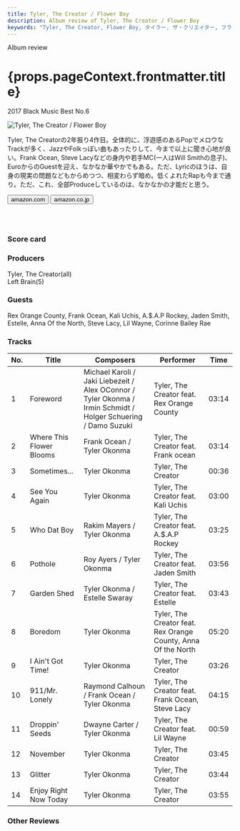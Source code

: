 ```yaml
---
title: Tyler, The Creator / Flower Boy
description: Album review of Tyler, The Creator / Flower Boy
keywords: "Tyler, The Creator, Flower Boy, タイラー, ザ・クリエイター, フラワー・ボーイ"
---
```






<p className="largeP">Album review</p>
<h1 className="h1--no--margin">{props.pageContext.frontmatter.title}</h1>
<p className="largeP">
  <Link to="/best50/2017/">2017 Black Music Best No.6</Link>
</p>

<Row  className="image-card-group">
	<Column colMd={"3"} colLg={"4"} noGutterMdLeft="">
       <ImageCard>

![Tyler, The Creator / Flower Boy](../../images/cd/tyler3L.jpg)

</ImageCard>
	</Column>
	<Column colMd={"4"} colLg={"8"} noGutterMdLeft="">
	<p>
	Tyler, The Creatorの2年振り4作目。全体的に、浮遊感のあるPopでメロウなTrackが多く、JazzやFolkっぽい曲もあったりして、今まで以上に聞き心地が良い。Frank Ocean, Steve Lacyなどの身内や若手MC(一人はWill Smithの息子)、EuroからのGuestを迎え、なかなか華やかでもある。ただ、Lyricのほうは、自身の現実の問題などもからめつつ、相変わらず暗め。低くよれたRapも今まで通り。ただ、これ、全部Produceしているのは、なかなかの才能だと思う。
	</p>
	<div>
	  <Button className="button-right-mergin"  href="https://amzn.to/30P5e7i" kind="primary" size="small" renderIcon={ArrowUpRight24}>
      amazon.com
    </Button>
    <Button className="button-right-mergin"  href="https://amzn.to/39s5rky" kind="secondary" size="small" renderIcon={ArrowUpRight24}>
      amazon.co.jp
    </Button>
	</div>
	<a href="https://geo.music.apple.com/jp/album/flower-boy/1254572564?mt=1&app=music&ls=1&at=11lcug" style="display:inline-block;overflow:hidden;background:url(https://linkmaker.itunes.apple.com/ja-jp/lockup.svg?releaseDate=2017-07-21T00:00:00Z&kind=album&bubble=apple_music&style=mono-black) no-repeat;width:180px;height:45px;"></a>
	<AdvJS2/>
	</Column>
</Row>
<Row >
	<Column colMd={"4"} colLg={"4"} noGutterMdLeft="">
	<div>
    <h3>Score card</h3>
		<SliderJS1 value="1" />
    <SliderJS2 value="1" />
		<SliderJS3 value="2" />
    <SliderJS4 value="9" />
	</div>
</Column>
<Column colMd={"8"} colLg={"8"} noGutterMdLeft="">
<div>
<h3>Producers</h3>
<p>
Tyler, The Creator(all)
<br/>Left Brain(5)
</p>
<h3>Guests</h3>
<p>
Rex Orange County, Frank Ocean, Kali Uchis, A.$.A.P Rockey, Jaden Smith, Estelle, Anna Of the North, Steve Lacy, Lil Wayne, Corinne Bailey Rae
</p>
</div>
</Column>
</Row>

<h3>Tracks</h3>

| No. | Title                    | Composers                                                                                                      | Performer                                                     | Time  |
| --- | ------------------------ | -------------------------------------------------------------------------------------------------------------- | ------------------------------------------------------------- | ----- |
| 1   | Foreword                 | Michael Karoli / Jaki Liebezeit / Alex OConnor / Tyler Okonma / Irmin Schmidt / Holger Schuering / Damo Suzuki | Tyler, The Creator feat. Rex Orange County                    | 03:14 |
| 2   | Where This Flower Blooms | Frank Ocean / Tyler Okonma                                                                                     | Tyler, The Creator feat. Frank ocean                          | 03:14 |
| 3   | Sometimes...             | Tyler Okonma                                                                                                   | Tyler, The Creator                                            | 00:36 |
| 4   | See You Again            | Tyler Okonma                                                                                                   | Tyler, The Creator feat. Kali Uchis                           | 03:00 |
| 5   | Who Dat Boy              | Rakim Mayers / Tyler Okonma                                                                                    | Tyler, The Creator feat. A.$.A.P Rockey                       | 03:25 |
| 6   | Pothole                  | Roy Ayers / Tyler Okonma                                                                                       | Tyler, The Creator feat. Jaden Smith                          | 03:56 |
| 7   | Garden Shed              | Tyler Okonma / Estelle Swaray                                                                                  | Tyler, The Creator feat. Estelle                              | 03:43 |
| 8   | Boredom                  | Tyler Okonma                                                                                                   | Tyler, The Creator feat. Rex Orange County, Anna Of the North | 05:20 |
| 9   | I Ain't Got Time!        | Tyler Okonma                                                                                                   | Tyler, The Creator                                            | 03:26 |
| 10  | 911/Mr. Lonely           | Raymond Calhoun / Frank Ocean / Tyler Okonma                                                                   | Tyler, The Creator feat. Frank Ocean, Steve Lacy              | 04:15 |
| 11  | Droppin' Seeds           | Dwayne Carter / Tyler Okonma                                                                                   | Tyler, The Creator feat. Lil Wayne                            | 00:59 |
| 12  | November                 | Tyler Okonma                                                                                                   | Tyler, The Creator                                            | 03:45 |
| 13  | Glitter                  | Tyler Okonma                                                                                                   | Tyler, The Creator                                            | 03:44 |
| 14  | Enjoy Right Now Today    | Tyler Okonma                                                                                                   | Tyler, The Creator                                            | 03:55 |

<h3>Other Reviews</h3>

<Row>
  <Column colMd={3} colLg={3} noGutterMdLeft>
    <Review1 />
  </Column>
	<Column colMd={3} colLg={3} noGutterMdLeft>
    <Review2 />
  </Column>
</Row>

<AdvJS3/>

